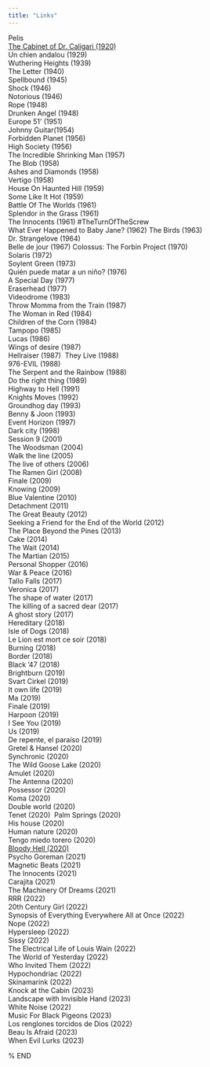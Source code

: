```yaml
---
title: "Links"
---
```


Pelis\
<a href="https://en.m.wikipedia.org/wiki/The_Cabinet_of_Dr._Caligari" target="_blank">The Cabinet of Dr. Caligari (1920)</a>\
Un chien andalou (1929)\
Wuthering Heights (1939)\
The Letter (1940)\
Spellbound (1945)\
Shock (1946)\
Notorious (1946)\
Rope (1948)\
Drunken Angel (1948)\
Europe 51' (1951)\
Johnny Guitar(1954)\
Forbidden Planet (1956)\
High Society (1956)\
The Incredible Shrinking Man (1957)\
The Blob (1958)\
Ashes and Diamonds (1958)\
Vertigo (1958)\
House On Haunted Hill (1959)\
Some Like It Hot (1959)\
Battle Of The Worlds (1961)\
Splendor in the Grass (1961)\
The Innocents (1961) #TheTurnOfTheScrew\
What Ever Happened to Baby Jane? (1962)
The Birds (1963)\
Dr. Strangelove (1964)\
Belle de jour (1967)
Colossus: The Forbin Project (1970)\
Solaris (1972)\
Soylent Green (1973)\
Quién puede matar a un niño? (1976)\
A Special Day (1977)\
Eraserhead (1977)\
Videodrome (1983)\
Throw Momma from the Train (1987)\
The Woman in Red (1984)\
Children of the Corn (1984)\
Tampopo (1985)\
Lucas (1986)\
Wings of desire (1987)\
Hellraiser (1987)\ 
They Live (1988)\
976-EVIL (1988)\
The Serpent and the Rainbow (1988)\
Do the right thing (1989)\
Highway to Hell (1991)\
Knights Moves (1992)\
Groundhog day (1993)\
Benny & Joon (1993)\
Event Horizon (1997)\
Dark city (1998)\
Session 9 (2001)\
The Woodsman (2004)\
Walk the line (2005)\
The live of others (2006)\
The Ramen Girl (2008)\
Finale (2009)\
Knowing (2009)\
Blue Valentine (2010)\
Detachment (2011)\
The Great Beauty (2012)\
Seeking a Friend for the End of the World (2012)\
The Place Beyond the Pines (2013)\
Cake (2014)\
The Wait (2014)\
The Martian (2015)\
Personal Shopper (2016)\
War & Peace (2016)\
Tallo Falls (2017)\
Veronica (2017)\
The shape of water (2017)\
The killing of a sacred dear (2017)\
A ghost story (2017)\
Hereditary (2018)\
Isle of Dogs (2018)\
Le Lion est mort ce soir (2018)\
Burning (2018)\
Border (2018)\
Black '47 (2018)\
Brightburn (2019)\
Svart Cirkel (2019)\
It own life (2019)\
Ma (2019)\
Finale (2019)\
Harpoon (2019)\
I See You (2019)\
Us (2019)\
De repente, el paraíso (2019)\
Gretel & Hansel (2020)\
Synchronic (2020)\
The Wild Goose Lake (2020)\
Amulet (2020)\
The Antenna (2020)\
Possessor (2020)\
Koma (2020)\
Double world (2020)\
Tenet (2020)\ 
Palm Springs (2020)\
His house (2020)\
Human nature (2020)\
Tengo miedo torero (2020)\
<a href="https://en.wikipedia.org/wiki/Bloody_Hell_(2020_film)" target="_blank">Bloody Hell (2020)</a>\
Psycho Goreman (2021)\
Magnetic Beats (2021)\
The Innocents (2021)\
Carajita (2021)\
The Machinery Of Dreams (2021)\
RRR (2022)\
20th Century Girl (2022)\
Synopsis of Everything Everywhere All at Once (2022)\
Nope (2022)\
Hypersleep (2022)\
Sissy (2022)\
The Electrical Life of Louis Wain (2022)\
The World of Yesterday (2022)\
Who Invited Them (2022)\
Hypochondriac (2022)\
Skinamarink (2022)\
Knock at the Cabin (2023)\
Landscape with Invisible Hand (2023)\
White Noise (2022)\
Music For Black Pigeons (2023)\
Los renglones torcidos de Dios (2022)\
Beau Is Afraid (2023)\
When Evil Lurks (2023)\

% END